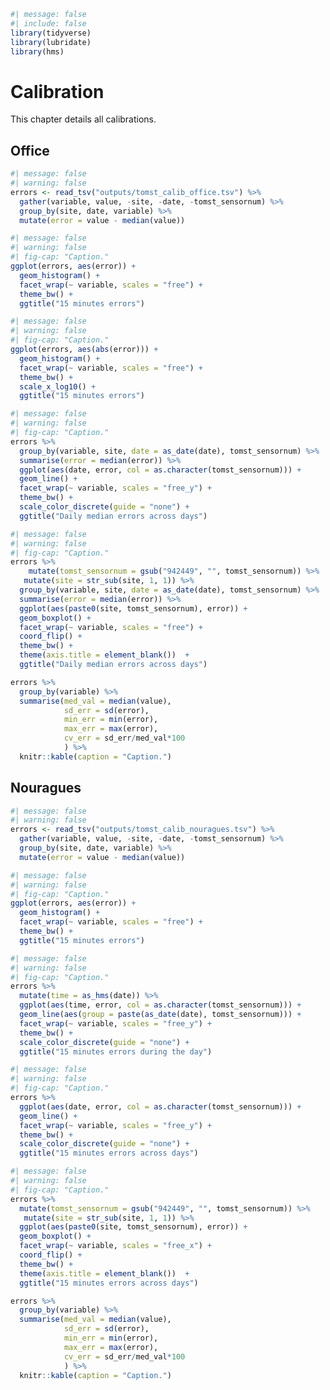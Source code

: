 ```r
#| message: false
#| include: false
library(tidyverse)
library(lubridate)
library(hms)
```

# Calibration {.unnumbered}

This chapter details all calibrations.

## Office

```r
#| message: false
#| warning: false
errors <- read_tsv("outputs/tomst_calib_office.tsv") %>% 
  gather(variable, value, -site, -date, -tomst_sensornum) %>% 
  group_by(site, date, variable) %>% 
  mutate(error = value - median(value))
```

```r
#| message: false
#| warning: false
#| fig-cap: "Caption."
ggplot(errors, aes(error)) +
  geom_histogram() +
  facet_wrap(~ variable, scales = "free") +
  theme_bw() +
  ggtitle("15 minutes errors")
```

```r
#| message: false
#| warning: false
#| fig-cap: "Caption."
ggplot(errors, aes(abs(error))) +
  geom_histogram() +
  facet_wrap(~ variable, scales = "free") +
  theme_bw() +
  scale_x_log10() +
  ggtitle("15 minutes errors")
```

```r
#| message: false
#| warning: false
#| fig-cap: "Caption."
errors %>% 
  group_by(variable, site, date = as_date(date), tomst_sensornum) %>% 
  summarise(error = median(error)) %>% 
  ggplot(aes(date, error, col = as.character(tomst_sensornum))) +
  geom_line() +
  facet_wrap(~ variable, scales = "free_y") +
  theme_bw() +
  scale_color_discrete(guide = "none") +
  ggtitle("Daily median errors across days")
```

```r
#| message: false
#| warning: false
#| fig-cap: "Caption."
errors %>% 
    mutate(tomst_sensornum = gsub("942449", "", tomst_sensornum)) %>% 
   mutate(site = str_sub(site, 1, 1)) %>% 
  group_by(variable, site, date = as_date(date), tomst_sensornum) %>% 
  summarise(error = median(error)) %>% 
  ggplot(aes(paste0(site, tomst_sensornum), error)) +
  geom_boxplot() +
  facet_wrap(~ variable, scales = "free") +
  coord_flip() +
  theme_bw() +
  theme(axis.title = element_blank())  +
  ggtitle("Daily median errors across days")
```

```r
errors %>% 
  group_by(variable) %>% 
  summarise(med_val = median(value),
            sd_err = sd(error),
            min_err = min(error),
            max_err = max(error),
            cv_err = sd_err/med_val*100
            ) %>% 
  knitr::kable(caption = "Caption.")
```

## Nouragues

```r
#| message: false
#| warning: false
errors <- read_tsv("outputs/tomst_calib_nouragues.tsv") %>% 
  gather(variable, value, -site, -date, -tomst_sensornum) %>% 
  group_by(site, date, variable) %>% 
  mutate(error = value - median(value))
```

```r
#| message: false
#| warning: false
#| fig-cap: "Caption."
ggplot(errors, aes(error)) +
  geom_histogram() +
  facet_wrap(~ variable, scales = "free") +
  theme_bw() +
  ggtitle("15 minutes errors")
```

```r
#| message: false
#| warning: false
#| fig-cap: "Caption."
errors %>% 
  mutate(time = as_hms(date)) %>% 
  ggplot(aes(time, error, col = as.character(tomst_sensornum))) +
  geom_line(aes(group = paste(as_date(date), tomst_sensornum))) +
  facet_wrap(~ variable, scales = "free_y") +
  theme_bw() +
  scale_color_discrete(guide = "none") +
  ggtitle("15 minutes errors during the day")
```

```r
#| message: false
#| warning: false
#| fig-cap: "Caption."
errors %>% 
  ggplot(aes(date, error, col = as.character(tomst_sensornum))) +
  geom_line() +
  facet_wrap(~ variable, scales = "free_y") +
  theme_bw() +
  scale_color_discrete(guide = "none") +
  ggtitle("15 minutes errors across days")
```

```r
#| message: false
#| warning: false
#| fig-cap: "Caption."
errors %>% 
  mutate(tomst_sensornum = gsub("942449", "", tomst_sensornum)) %>% 
   mutate(site = str_sub(site, 1, 1)) %>% 
  ggplot(aes(paste0(site, tomst_sensornum), error)) +
  geom_boxplot() +
  facet_wrap(~ variable, scales = "free_x") +
  coord_flip() +
  theme_bw() +
  theme(axis.title = element_blank())  +
  ggtitle("15 minutes errors across days")
```

```r
errors %>% 
  group_by(variable) %>% 
  summarise(med_val = median(value),
            sd_err = sd(error),
            min_err = min(error),
            max_err = max(error),
            cv_err = sd_err/med_val*100
            ) %>% 
  knitr::kable(caption = "Caption.")
```
